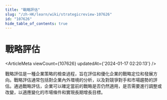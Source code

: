 ```yaml
---
title: "戰略評估"
slug: "/zh-HK/learn/wiki/strategicreview-107626"
id: "107626"
hide_table_of_contents: true
---
```



<Breadcrumbs current="戰略評估" />

# 戰略評估

<ArticleMeta viewCount={107626} updatedAt={'2024-01-17 02:20:13'} />
<div className='border-solid border-b border-t-0 my-4 border-[var(--ifm-color-gray-300)]' />

戰略評估是一種企業策略的檢查過程，旨在評估和優化企業的戰略定位和發展方向。戰略評估通常包括對企業內外環境的分析，以及對競爭對手和市場趨勢的評估。通過戰略評估，企業可以確定當前的戰略是否仍然適用，是否需要進行調整或改變，以適應變化的市場條件和實現長期增長目標。
